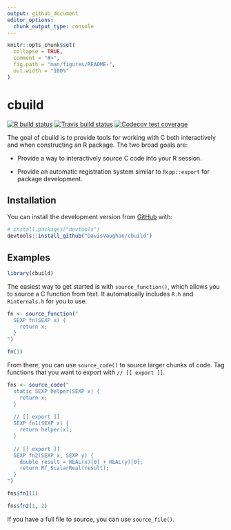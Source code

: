 ```yaml
---
output: github_document
editor_options: 
  chunk_output_type: console
---
```


<!-- README.md is generated from README.Rmd. Please edit that file -->

```r
knitr::opts_chunk$set(
  collapse = TRUE,
  comment = "#>",
  fig.path = "man/figures/README-",
  out.width = "100%"
)
```

# cbuild

<!-- badges: start -->
[![R build status](https://github.com/DavisVaughan/cbuild/workflows/R-CMD-check/badge.svg)](https://github.com/DavisVaughan/cbuild)
[![Travis build status](https://travis-ci.org/DavisVaughan/cbuild.svg?branch=master)](https://travis-ci.org/DavisVaughan/cbuild)
[![Codecov test coverage](https://codecov.io/gh/DavisVaughan/cbuild/branch/master/graph/badge.svg)](https://codecov.io/gh/DavisVaughan/cbuild?branch=master)
<!-- badges: end -->

The goal of cbuild is to provide tools for working with C both interactively and when constructing an R package. The two broad goals are:

- Provide a way to interactively source C code into your R session.

- Provide an automatic registration system similar to `Rcpp::export` for package development.

## Installation

You can install the development version from [GitHub](https://github.com/) with:

``` r
# install.packages("devtools")
devtools::install_github("DavisVaughan/cbuild")
```

## Examples

```r
library(cbuild)
```

The easiest way to get started is with `source_function()`, which allows you to source a C function from text. It automatically includes `R.h` and `Rinternals.h` for you to use.

```r
fn <- source_function("
  SEXP fn(SEXP x) {
    return x;
  }
")

fn(1)
```

From there, you can use `source_code()` to source larger chunks of code. Tag functions that you want to export with `// [[ export ]]`.

```r
fns <- source_code("
  static SEXP helper(SEXP x) {
    return x;
  }
  
  // [[ export ]]
  SEXP fn1(SEXP x) {
    return helper(x);
  }
  
  // [[ export ]]
  SEXP fn2(SEXP x, SEXP y) {
    double result = REAL(x)[0] + REAL(y)[0];
    return Rf_ScalarReal(result);
  }
")

fns$fn1(1)

fns$fn2(1, 2)
```

If you have a full file to source, you can use `source_file()`.


